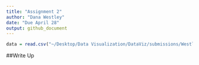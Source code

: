 ```yaml
---
title: "Assignment 2"
author: "Dana Westley"
date: "Due April 28"
output: github_document
---
```


```r

data = read.csv("~/Desktop/Data Visualization/DataViz/submissions/Westley_Dana/Assignment2/SurveyDataClean.csv")

```

##Write Up 